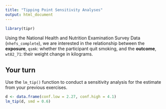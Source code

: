 ```yaml
---
title: "Tipping Point Sensitivity Analyses"
output: html_document
---
```



```r
library(tipr)
```

Using the National Health and Nutrition Examination Survey Data (`nhefs_complete`), we are interested in the relationship between the **exposure**, `qsmk`: whether the participant quit smoking, and the **outcome**, `wt82_71`: their weight change in kilograms.

## Your turn

Use the `lm_tip()` function to conduct a sensitivity analysis for the estimate from your previous exercises.

```r
d <- data.frame(conf.low = 2.27, conf.high = 4.1)
lm_tip(d, smd = 0.6)
```

